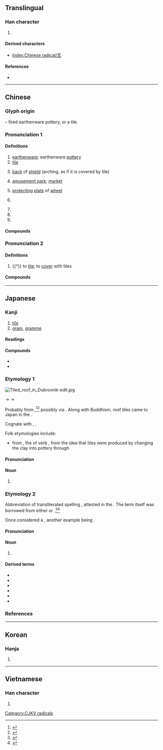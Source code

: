 {{character info/new}}
==Translingual==
{{stroke order|type=animate}}

===Han character===
{{Han char|rn=98|rad=瓦|as=00|sn=4|snj=5|four=10717|canj=MVNI}}

# {{mul-kangxi radical-def}}

====Derived characters====
* [[Index:Chinese radical/瓦]]

====References====
* {{Han ref|kx=0747.360|dkj=21438|dj=1156.050|hdz=21421.030|uh=74E6|ud=29926|bh=A5CB|bd=42443}}

----

==Chinese==
{{zh-forms|alt=𪜂}}

===Glyph origin===
{{Han etym}}
{{liushu|p}} – fired earthenware pottery, or a tile.

===Pronunciation 1===
{{zh-pron
|m=wǎ
|m-s=
|c=ngaa5
|c-t=
|g=
|h=pfs=ngá
|j=
|mb=uà
|md=nguâ/nguā
|md_note=nguâ - colloquial (“tile”); nguā - literary (“watt”)
|mn=xm,zz,kh,tp,tn,sx,yl,hc,tc:hiā/km,mg:hōa/qz,lk:hiǎ/lk:hǒa/xm,qz:góa/óa
|mn_note=hiā/huā/hiǎ/hǒa - vernacular; góa - literary; óa - literary (Zhangzhou, Taiwan), common variant (Xiamen, Quanzhou)
|mn-t=hia6/ua2/uag6/ua1
|mn-t_note=hia6 - vernacular; ua2 - literary; uag6 - vernacular (“watt”); ua1 - literary (“watt”)
|w=3ngo
|x=
|mc=1
|oc=1,1
|ma=Zh-wa.ogg
|cat=n
}}

====Definitions====
{{zh-hanzi}}

# [[earthenware]]; earthenware [[pottery]]
# [[tile]] {{gloss|roof covering}}
# {{lb|zh|historical}} [[back]] of [[shield]] (arching, as if it is covered by tile)
# {{lb|zh|historical}} [[amusement park]]; [[market]]
# {{lb|zh|historical|dialectal}} [[protecting]] [[plate]] of [[wheel]]
# {{lb|zh|music}} {{zh-alt-name|土|[[earth]]}}
# {{n-g|Ancient placename in modern {{w|Hua County}}, [[Henan]].}}
# {{zh-short|瓦特|[[watt]]}}
# {{surname|lang=zh}}

====Compounds====
{{zh-der|三瓦兩舍|三瓦四舍|努瓦克肖特|上無片瓦遮身，下無立錐之地|丟下瓦磚兒，一個個要著地|丟磚料瓦|伊洛瓦底江|催淚瓦斯|冰散瓦解|冰消瓦解|化瓦糧|千瓦|千瓦時|南瓦子|反打瓦|史瓦濟蘭|吃瓦片兒|各人自掃檐前雪，莫管他家瓦上霜|瓦努阿圖|各人自掃門前雪，休管他人瓦上霜|各人自掃門前雪，莫管他家瓦上霜|吐瓦魯|哈瓦那|單浪瓦房子|土崩瓦解|土雞瓦犬|大小金瓦寺|天然瓦斯|密涅瓦|寧可玉碎，不為瓦全|寧可玉碎，不能瓦全|寧為玉碎，不為瓦全|小青瓦|屋瓦|弄瓦|弄瓦之喜|德拉瓦河|打瓦|摩爾多瓦|日內瓦|日內瓦公約|明瓦|望風瓦解|朱瓦碧甍|朱甍碧瓦|板瓦|根椽片瓦|毀方瓦合|毀瓦畫墁|毒瓦斯|泥瓦匠|泥豬瓦狗|液化瓦斯|液體瓦斯|添磚加瓦|滴水瓦|片瓦根椽|片瓦無存|琉璃瓦|瓦全|瓦剌|瓦匠|瓦合|瓦合之卒|瓦器|瓦器蚌盤|瓦圈|瓦塊|瓦壟|瓦壟子|瓦子|瓦屋|瓦市|瓦影龜魚|瓦斯|瓦斯中毒|瓦斯彈|瓦斯槍|瓦斯爐|瓦斯車|瓦松|瓦棺篆鼎|瓦楞|瓦楞子|瓦楞帽|瓦楞紙|瓦溝|瓦灶繩床|瓦片|瓦特|瓦特表|瓦獸|瓦當|瓦當文|瓦盆|瓦碴兒|瓦礫|瓦窯|瓦罐|瓦罐不離井上破|瓦舍|瓦解|瓦解冰泮|瓦解冰消|瓦解冰銷|瓦解土崩|瓦解星散|瓦解星飛|瓦解雲散|瓦釜之鳴|瓦釜雷鳴|瓷瓦兒|石棉瓦|破瓦頹垣|硯瓦|碧瓦|碧瓦朱甍|磚瓦|窩瓦河|繩床瓦灶|纍瓦結繩|缸瓦|薩爾瓦多|蘇瓦|虛舟飄瓦|赤瓦不剌海|銅瓦|阿瓦|陶犬瓦雞|雷鳴瓦釜|青瓦臺|飛磚擲瓦|鴛鴦瓦}}

===Pronunciation 2===
{{zh-pron
|m=wà
|c=ngaa6
|mn-t=huê7
|dial=n
|mc=2
|oc=n,2
|cat=v
}}

====Definitions====
{{zh-hanzi}}

# {{†}} to [[tile]]; to [[cover]] with tiles

====Compounds====
{{zh-der|瓦刀}}

{{zh-cat|Intermediate}}

----

==Japanese==

===Kanji===
{{ja-kanji|grade=|rs=瓦00}}
# [[tile]]
# [[gram]], [[gramme]]

====Readings====
{{ja-readings
|goon=げ<げ<ぐゑ
|kanon=が<ぐわ
|kun=かわら-<かはら-, グラム-
}}

====Compounds====
{{der-top|Compounds}}
* {{ja-r|瓦%解|が%かい|[[collapse]], [[downfall]]}}
* {{ja-r|瓦%礫|が%れき|[[rubble]], [[wreckage]]}}
{{der-bottom}}

===Etymology 1===
[[Image:Tiled roof in Dubrovnik-edit.jpg|thumb]]
{{ja-kanjitab|かわら|yomi=kun}}

{{IPAchar|/kapara/}} → {{IPAchar|/kaɸara/}} → {{IPAchar|/kawara/}}

Probably from {{der|ja|sa|sort=かわら|कपाल||cup, bowl, skull}},<ref name="DJR">{{R:Daijirin}}</ref><ref name="KDJ">{{R:Kokugo Dai Jiten}}</ref>  possibly via {{ltc-l|迦波羅|id=2,1,1}}.  Along with Buddhism, roof tiles came to Japan in the {{w|Asuka period}}.

Cognate with {{m|ja|骨}}, {{m|ja|䯊|tr=kawara||a bone, particularly a covering bone such as a skull or kneecap}}.

Folk etymologies include:
* from {{m|ja|変わる|変わら|tr=kawara}}, the {{m|ja|未然形|tr=mizenkei||incomplete form}} of verb {{m|ja|変わる|tr=kawaru||to change}}, from the idea that tiles were produced by changing the clay into pottery through {{l|en|firing}}

====Pronunciation====
{{ja-pron|yomi=k|かわら|acc=0|acc_ref=DJR}}

====Noun====
{{ja-noun|かわら|hhira=かはら}}

# {{l|en|roof tile}}

===Etymology 2===
Abbreviation of transliterated {{ja-ateji|sort=くらむ'}} spelling {{ja-r|瓦%蘭%姆|グ%ラ%ム}}, attested in the {{w|Meiji period}}.  The term {{ja-r|グラム}} itself was borrowed from either {{bor|ja|en|gram}} or {{bor|ja|fr|gramme}}.<ref name="DJR">{{R:Daijirin}}</ref><ref name="KDJ">{{R:Kokugo Dai Jiten}}</ref>

Once considered a {{m|ja|国字|tr=kokuji||national character|pos=a kanji coined in Japan}}, another example being {{ja-r|瓲|トン|[[ton]], [[tonne]]}}.

====Pronunciation====
{{ja-pron|yomi=irr|グラム|acc=1|acc_ref=DJR}}

====Noun====
{{ja-noun|グラム}}

# {{lb|ja|dated}} {{n-g|symbol for {{l|en|gram}}, {{l|en|gramme}}}}

====Derived terms====
{{der-top|Terms derived from グラム}}
*{{ja-r|瓲|ミリグラム|[[milligram]], [[milligramme]]}}
*{{ja-r|甅|センチグラム|[[centigram]], [[centigramme]]}}
*{{ja-r|瓰|デシグラム|[[decigram]], [[decigramme]]}}
*{{ja-r|瓧|デカグラム|[[decagram]], [[decagramme]]}}
*{{ja-r|瓸|ヘクトグラム|[[hectogram]], [[hectogramme]]}}
*{{ja-r|瓩|キログラム|[[kilogram]], [[kilogramme]]}}
{{der-bottom}}

===References===
<references/>

----

==Korean==

===Hanja===
{{ko-hanja/new|기와|와}}

# {{defn|lang=ko|sort=瓦00}}

----

==Vietnamese==

===Han character===
{{vi-hantu|[[ngõa]], [[ngói]], [[ngoa]]|rs=瓦00}}

# {{defn|lang=vi|sort=瓦00}}

[[Category:CJKV radicals]]